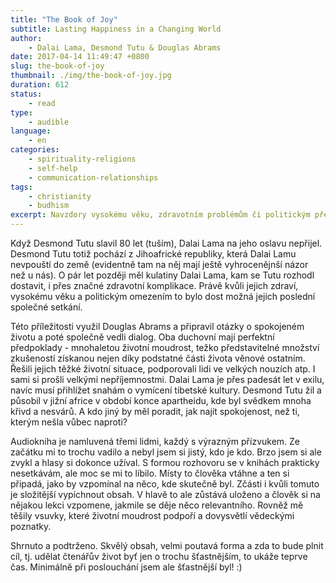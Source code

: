 ```yaml
---
title: "The Book of Joy"
subtitle: Lasting Happiness in a Changing World
author:
    - Dalai Lama, Desmond Tutu & Douglas Abrams
date: 2017-04-14 11:49:47 +0800
slug: the-book-of-joy
thumbnail: ./img/the-book-of-joy.jpg
duration: 612
status:
    - read
type:
    - audible
language:
    - en
categories:
    - spirituality-religions
    - self-help
    - communication-relationships
tags:
    - christianity
    - budhism
excerpt: Navzdory vysokému věku, zdravotním problémům či politickým překážkám se schází dva neobvyklí přátelé, Dalai Lama a africký Arcibiskup Desmond Tutu, aby diskutovali o štěstí a spokojeném životě. U stolu s nimi sedí ještě Douglas Abrams, spisovatel, který debatu moderuje a následně sepíše/namluví knihu. Tu, o které právě čtete.
---
```


Když Desmond Tutu slavil 80 let (tuším), Dalai Lama na jeho oslavu nepřijel. Desmond Tutu totiž pochází z Jihoafrické republiky, která Dalai Lamu nevpouští do země (evidentně tam na něj mají ještě vyhrocenějnší názor než u nás). O pár let později měl kulatiny Dalai Lama, kam se Tutu rozhodl dostavit, i přes značné zdravotní komplikace. Právě kvůli jejich zdraví, vysokému věku a politickým omezením to bylo dost možná jejich poslední společné setkání.

Této příležitosti využil Douglas Abrams a připravil otázky o spokojeném životu a poté společně vedli dialog. Oba duchovní mají perfektní předpoklady - mnohaletou životní moudrost, težko představitelné množství zkušeností získanou nejen díky podstatné části života věnové ostatním. Řešili jejich těžké životní situace, podporovali lidi ve velkých nouzích atp. I sami si prošli velkými nepříjemnostmi. Dalai Lama je přes padesát let v exilu, navíc musí přihlížet snahám o vymícení tibetské kultury. Desmond Tutu žil a působil v jižní africe v období konce apartheidu, kde byl svědkem mnoha křivd a nesvárů. A kdo jiný by měl poradit, jak najít spokojenost, než ti, kterým nešla vůbec naproti?

Audiokniha je namluvená třemi lidmi, každý s výrazným přízvukem. Ze začátku mi to trochu vadilo a nebyl jsem si jistý, kdo je kdo. Brzo jsem si ale zvykl a hlasy si dokonce užíval. S formou rozhovoru se v knihách prakticky nesetkávám, ale moc se mi to líbilo. Místy to člověka vtáhne a ten si připadá, jako by vzpomínal na něco, kde skutečně byl. Zčásti i kvůli tomuto je složitější vypíchnout obsah. V hlavě to ale zůstává uloženo a člověk si na nějakou lekci vzpomene, jakmile se děje něco relevantního. Rovněž mě těšily vsuvky, které životní moudrost podpoří a dovysvětlí vědeckými poznatky.

Shrnuto a podtrženo. Skvělý obsah, velmi poutavá forma a zda to bude plnit cíl, tj. udělat čtenářův život byť jen o trochu šťastnějším, to ukáže teprve čas. Minimálně při poslouchání jsem ale šťastnější byl! :)
